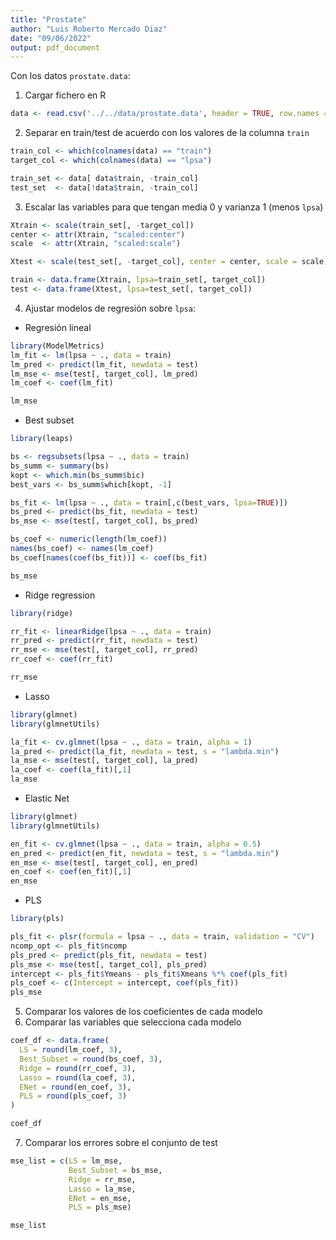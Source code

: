 ```yaml
---
title: "Prostate"
author: "Luis Roberto Mercado Diaz"
date: "09/06/2022"
output: pdf_document
---
```


Con los datos `prostate.data`:

1. Cargar fichero en R

```r
data <- read.csv('../../data/prostate.data', header = TRUE, row.names = 1)
```

2. Separar en train/test de acuerdo con los valores de la columna `train`

```r
train_col <- which(colnames(data) == "train")
target_col <- which(colnames(data) == "lpsa")

train_set <- data[ data$train, -train_col]
test_set  <- data[!data$train, -train_col]
```

3. Escalar las variables para que tengan media 0 y varianza 1 (menos `lpsa`)

```r
Xtrain <- scale(train_set[, -target_col])
center <- attr(Xtrain, "scaled:center")
scale  <- attr(Xtrain, "scaled:scale")

Xtest <- scale(test_set[, -target_col], center = center, scale = scale)
```

```r
train <- data.frame(Xtrain, lpsa=train_set[, target_col])
test <- data.frame(Xtest, lpsa=test_set[, target_col])
```

4. Ajustar modelos de regresión sobre `lpsa`:
    
  * Regresión lineal
  
```r
library(ModelMetrics)
lm_fit <- lm(lpsa ~ ., data = train)
lm_pred <- predict(lm_fit, newdata = test)
lm_mse <- mse(test[, target_col], lm_pred)
lm_coef <- coef(lm_fit)

lm_mse
```

  * Best subset
  
```r
library(leaps)

bs <- regsubsets(lpsa ~ ., data = train)
bs_summ <- summary(bs)
kopt <- which.min(bs_summ$bic)
best_vars <- bs_summ$which[kopt, -1]

bs_fit <- lm(lpsa ~ ., data = train[,c(best_vars, lpsa=TRUE)])
bs_pred <- predict(bs_fit, newdata = test)
bs_mse <- mse(test[, target_col], bs_pred)

bs_coef <- numeric(length(lm_coef))
names(bs_coef) <- names(lm_coef)
bs_coef[names(coef(bs_fit))] <- coef(bs_fit)

bs_mse
```

  * Ridge regression
  
```r
library(ridge)

rr_fit <- linearRidge(lpsa ~ ., data = train)
rr_pred <- predict(rr_fit, newdata = test)
rr_mse <- mse(test[, target_col], rr_pred)
rr_coef <- coef(rr_fit)

rr_mse
```
  
  * Lasso
  
```r
library(glmnet)
library(glmnetUtils)

la_fit <- cv.glmnet(lpsa ~ ., data = train, alpha = 1)
la_pred <- predict(la_fit, newdata = test, s = "lambda.min")
la_mse <- mse(test[, target_col], la_pred)
la_coef <- coef(la_fit)[,1]
la_mse
```

  * Elastic Net
  
```r
library(glmnet)
library(glmnetUtils)

en_fit <- cv.glmnet(lpsa ~ ., data = train, alpha = 0.5)
en_pred <- predict(en_fit, newdata = test, s = "lambda.min")
en_mse <- mse(test[, target_col], en_pred)
en_coef <- coef(en_fit)[,1]
en_mse
```

  * PLS
  
```r
library(pls)

pls_fit <- plsr(formula = lpsa ~ ., data = train, validation = "CV")
ncomp_opt <- pls_fit$ncomp
pls_pred <- predict(pls_fit, newdata = test)
pls_mse <- mse(test[, target_col], pls_pred)
intercept <- pls_fit$Ymeans - pls_fit$Xmeans %*% coef(pls_fit)
pls_coef <- c(Intercept = intercept, coef(pls_fit))
pls_mse
```
  
5. Comparar los valores de los coeficientes de cada modelo
6. Comparar las variables que selecciona cada modelo

```r
coef_df <- data.frame(
  LS = round(lm_coef, 3),
  Best_Subset = round(bs_coef, 3),
  Ridge = round(rr_coef, 3),
  Lasso = round(la_coef, 3),
  ENet = round(en_coef, 3),
  PLS = round(pls_coef, 3)
)

coef_df
```


7. Comparar los errores sobre el conjunto de test

```r
mse_list = c(LS = lm_mse, 
             Best_Subset = bs_mse,
             Ridge = rr_mse,
             Lasso = la_mse,
             ENet = en_mse,
             PLS = pls_mse)

mse_list
```

